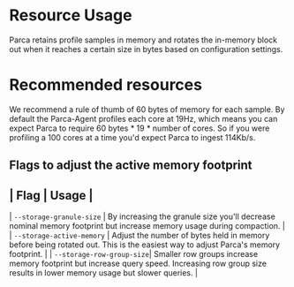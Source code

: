 # Resource Usage

Parca retains profile samples in memory and rotates the in-memory block out 
when it reaches a certain size in bytes based on configuration settings.

# Recommended resources

We recommend a rule of thumb of 60 bytes of memory for each sample.
By default the Parca-Agent profiles each core at 19Hz, which means you can expect 
Parca to require 60 bytes * 19 * number of cores. So if you were profiling a 100 cores at a time
you'd expect Parca to ingest 114Kb/s.

## Flags to adjust the active memory footprint

|           Flag            |     Usage                      |       
--------------------------------------------------------------
| `--storage-granule-size`  | By increasing the granule size you'll decrease nominal memory footprint but increase memory usage during compaction. |
| `--storage-active-memory` | Adjust the number of bytes held in memory before being rotated out. This is the easiest way to adjust Parca's memory footprint. |
| `--storage-row-group-size`| Smaller row groups increase memory footprint but increase query speed. Increasing row group size results in lower memory usage but slower queries. |
